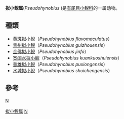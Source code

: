 {{Automatic taxobox
| taxon = Pseudohynobius 
| authority = Fei et Yang, 1983
}}

'''拟小鲵属'''(''Pseudohynobius'' )是[[有尾目|有尾目]][[小鲵科|小鲵科]]的一属动物。

== 種類 ==
* [[黄斑拟小鲵|黄斑拟小鲵]]（''Pseudohynobius flavomaculatus''）
* [[贵州拟小鲵|贵州拟小鲵]]（''Pseudohynobius guizhouensis''）
* [[金佛拟小鲵|金佛拟小鲵]]（''Pseudohynobius jinfo''）
* [[宽阔水拟小鲵|宽阔水拟小鲵]]（''Pseudohynobius kuankuoshuiensis''）
* [[普雄拟小鲵|普雄拟小鲵]]（''Pseudohynobius puxiongensis''）
* [[水城拟小鲵|水城拟小鲵]]（''Pseudohynobius shuichengensis''）

== 參考 ==
{{reflist}}

{{taxonbar}}
[[category:小鲵科|N]]
[[Category:拟小鲵属|]]
[[Category:_1983年描述的分类群|N]]
{{animal-stub}}